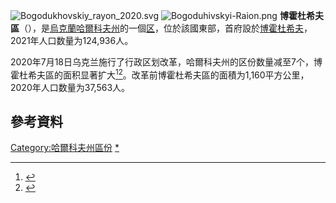 [[File:Bogodukhovskiy_rayon_2020.svg|thumb]]
[[Image:Bogoduhivskyi-Raion.png|thumb]]
'''博霍杜希夫區'''（{{lang-uk|Богодухівський район}}），是[[烏克蘭|烏克蘭]][[哈爾科夫州|哈爾科夫州]]的一個[[区_(乌克兰)|区]]，位於該國東部，首府設於[[博霍杜希夫|博霍杜希夫]]，2021年人口数量为124,936人。

2020年7月18日乌克兰施行了行政区划改革，哈爾科夫州的区份数量减至7个，博霍杜希夫區的面积显著扩大<ref>{{Cite news |date=2020-07-18 |script-title=uk:Про утворення та ліквідацію районів. Постанова Верховної Ради України № 807-ІХ. |language=uk |url=http://www.golos.com.ua/article/333466 |access-date=2020-10-03 |work=Голос України |archive-date=2021-07-09 |archive-url=https://web.archive.org/web/20210709121303/http://www.golos.com.ua/article/333466 }}</ref><ref name="2020_reform_maps">{{Cite web |date=2020-07-17 |script-title=uk:Нові райони: карти + склад |url=https://www.minregion.gov.ua/press/news/novi-rajony-karty-sklad/ |access-date=2022-04-15 |language=uk |website=Міністерство розвитку громад та територій України |archive-date=2021-03-02 |archive-url=https://web.archive.org/web/20210302224321/https://www.minregion.gov.ua/press/news/novi-rajony-karty-sklad/ }}</ref>。改革前博霍杜希夫區的面積为1,160平方公里，2020年人口数量为37,563人。

==參考資料==
{{Reflist}}

{{Kharkiv-geo-stub}}

{{DEFAULTSORT:Богодухівський район}}
[[Category:哈爾科夫州區份|Category:哈爾科夫州區份]]
[[Category:博霍杜希夫區|*]]
